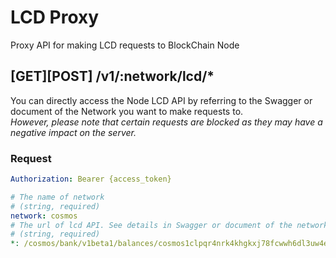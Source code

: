 
# LCD Proxy

Proxy API for making LCD requests to BlockChain Node

## **[GET][POST]** /v1/:network/lcd/\*

You can directly access the Node LCD API by referring to the Swagger or document of the Network you want to make requests to.  
_However, please note that certain requests are blocked as they may have a negative impact on the server._

### Request

```yaml filename="Headers"
Authorization: Bearer {access_token}
```

```yaml filename="Parameters"
# The name of network
# (string, required)
network: cosmos
# The url of lcd API. See details in Swagger or document of the network
# (string, required)
*: /cosmos/bank/v1beta1/balances/cosmos1clpqr4nrk4khgkxj78fcwwh6dl3uw4ep4tgu9q
```

<TryAPI method="GET" host="http://3.88.109.66" url="/:network/lcd/:url" useBearerAuthorization />
